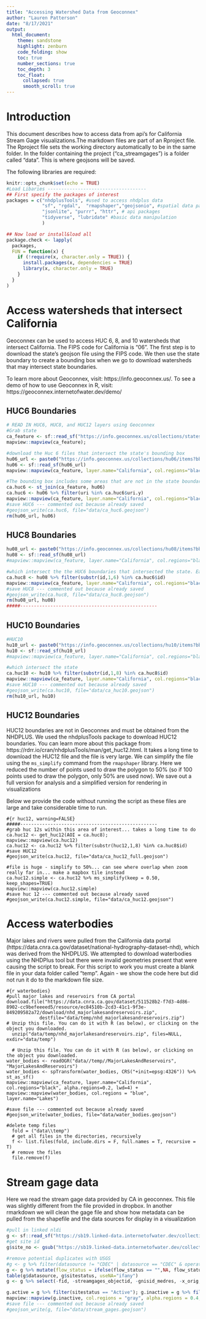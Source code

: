 ```yaml
---
title: "Accessing Watershed Data from Geoconnex"
author: "Lauren Patterson"
date: "8/17/2021"
output: 
  html_document:
    theme: sandstone
    highlight: zenburn
    code_folding: show
    toc: true
    number_sections: true
    toc_depth: 3
    toc_float:
      collapsed: true
      smooth_scroll: true
---
```


# Introduction

This document describes how to access data from api's for California Stream Gage visualizations.The markdown files are part of an Rproject file. The Rproject file sets the working directory automatically to be in the same folder. In the folder containing the project ("ca_streamgages") is a folder called "data". This is where geojsons will be saved.

The following libraries are required:

```r
knitr::opts_chunk$set(echo = TRUE)
#Load Libaries ------------------------------------
## First specify the packages of interest
packages = c("nhdplusTools", #used to access nhdplus data
             "sf", "rgdal",  "rmapshaper","geojsonio", #spatial data packages
             "jsonlite", "purrr", "httr", # api packages
             "tidyverse", "lubridate" #basic data manipulation
             )

## Now load or install&load all
package.check <- lapply(
  packages,
  FUN = function(x) {
    if (!require(x, character.only = TRUE)) {
      install.packages(x, dependencies = TRUE)
      library(x, character.only = TRUE)
    }
  }
)


```


# Access watersheds that intersect California

Geoconnex can be used to access HUC 6, 8, and 10 watersheds that intersect California. The FIPS code for California is "06". The first step is to download the state's geojson file using the FIPS code. We then use the state boundary to create a bounding box when we go to download watersheds that may intersect state boundaries.

To learn more about Geoconnex, visit: https://info.geoconnex.us/. To see a demo of how to use Geoconnex in R, visit: https://geoconnex.internetofwater.dev/demo/

## HUC6 Boundaries

```r
# READ IN HUC6, HUC8, and HUC12 layers using Geoconnex
#Grab state
ca_feature <- sf::read_sf("https://info.geoconnex.us/collections/states/items?f=json&properties=STATEFP&STATEFP=06")
mapview::mapview(ca_feature);

#download the Huc 6 files that intersect the state's bounding box
hu06_url <- paste0("https://info.geoconnex.us/collections/hu06/items?bbox=", paste(sf::st_bbox(ca_feature), collapse = ","), "&limit=400")
hu06 <- sf::read_sf(hu06_url)
mapview::mapview(ca_feature, layer.name="California", col.regions="black", alpha.regions=0.2, lwd=4) + mapview::mapview(hu06, layer.name="HUC6")

#The bounding box includes some areas that are not in the state boundary. Therefore, we join the state with the HUC6 to only include those intersecting the state
ca.huc6 <- st_join(ca_feature, hu06) 
ca.huc6 <- hu06 %>% filter(uri %in% ca.huc6$uri.y)
mapview::mapview(ca_feature, layer.name="California", col.regions="black", alpha.regions=0.2, lwd=4) + mapview::mapview(ca.huc6, layer.name="HUC6")
#save HUC6 --- commented out because already saved
#geojson_write(ca.huc6, file="data/ca_huc6.geojson")
rm(hu06_url, hu06)

```


## HUC8 Boundaries

```r
hu08_url <- paste0("https://info.geoconnex.us/collections/hu08/items?bbox=", paste(sf::st_bbox(ca_feature), collapse = ","), "&limit=600")
hu08 <- sf::read_sf(hu08_url)
#mapview::mapview(ca_feature, layer.name="California", col.regions="black", alpha.regions=0.2, lwd=4) + mapview::mapview(hu08, layer.name="HUC8")

#which intersect the the HUC6 boundaries that intersected the state. Easiest to use those contained within the hUC6 identifier
ca.huc8 <- hu08 %>% filter(substr(id,1,6) %in% ca.huc6$id)
mapview::mapview(ca_feature, layer.name="California", col.regions="black", alpha.regions=0.2, lwd=4) + mapview::mapview(ca.huc8, layer.name="HUC8")
#save HUC8 --- commented out because already saved
#geojson_write(ca.huc8, file="data/ca_huc8.geojson")
rm(hu08_url, hu08)
#####--------------------------------------------------
```


## HUC10 Boundaries

```r
#HUC10
hu10_url <- paste0("https://info.geoconnex.us/collections/hu10/items?bbox=", paste(sf::st_bbox(ca_feature), collapse = ","), "&limit=3000")
hu10 <- sf::read_sf(hu10_url)
#mapview::mapview(ca_feature, layer.name="California", col.regions="black", alpha.regions=0.2, lwd=4) + mapview::mapview(hu10, layer.name="HUC10")

#which intersect the state
ca.huc10 <- hu10 %>% filter(substr(id,1,8) %in% ca.huc8$id)
mapview::mapview(ca_feature, layer.name="California", col.regions="black", alpha.regions=0.2, lwd=4) + mapview::mapview(ca.huc10, layer.name="HUC10")
#save HUC10 --- commented out because already saved
#geojson_write(ca.huc10, file="data/ca_huc10.geojson")
rm(hu10_url, hu10)
```


## HUC12 Boundaries

HUC12 boundaries are not in Geoconnex and must be obtained from the NHDPLUS. We used the nhdplusTools package to download HUC12 boundaries. You can learn more about this package from: 
https://rdrr.io/cran/nhdplusTools/man/get_huc12.html.
It takes a long time to download the HUC12 file and the file is very large. We can simplify the file using the `ms_simplify` command from the `rmapshaper` library. Here we reduced the number of points used to draw the polygon to 50% (so if 100 points used to draw the polygon, only 50% are used now). We save out a full version for analysis and a simplified version for rendering in visualizations

Below we provide the code without running the script as these files are large and take considerable time to run.

```
#{r huc12, warning=FALSE}
#####--------------------------------------------------
#grab huc 12s within this area of interest... takes a long time to do 
ca.huc12 <- get_huc12(AOI = ca.huc8); 
mapview::mapview(ca.huc12)
ca.huc12 <- ca.huc12 %>% filter(substr(huc12,1,8) %in% ca.huc8$id)
#save HUC12
#geojson_write(ca.huc12, file="data/ca_huc12_full.geojson")

#file is huge - simplify to 50%... can see where overlap when zoom really far in... make a mapbox tile instead
ca.huc12.simple <- ca.huc12 %>% ms_simplify(keep = 0.50, keep_shapes=TRUE)
mapview::mapview(ca.huc12.simple)
#save huc 12 --- commented out because already saved
#geojson_write(ca.huc12.simple, file="data/ca_huc12.geojson")
```


# Access waterbodies

Major lakes and rivers were pulled from the California data portal (https://data.cnra.ca.gov/dataset/national-hydrography-dataset-nhd), which was derived from the NHDPLUS. We attempted to download waterbodies using the NHDPlus tool but there were invalid geometries present that were causing the script to break. For this script to work you must create a blank file in your data folder called "temp". Again - we show the code here but did not run it do to the markdown file size.

```
#{r waterbodies}
#pull major lakes and reservoirs from CA portal
download.file("https://data.cnra.ca.gov/dataset/511528b2-f7d3-4d86-8902-cc9befeeeed5/resource/ec84510b-2cd3-41c1-9f3e-849209582a72/download/nhd_majorlakesandreservoirs.zip", 
            destfile="data/temp/nhd_majorlakesandreservoirs.zip")
# Unzip this file. You can do it with R (as below), or clicking on the object you downloaded.
  unzip("data/temp/nhd_majorlakesandreservoirs.zip", files=NULL, exdir="data/temp")
  
  # Unzip this file. You can do it with R (as below), or clicking on the object you downloaded.
water_bodies <- readOGR("data//temp//MajorLakesAndReservoirs", "MajorLakesAndReservoirs")
water_bodies <- spTransform(water_bodies, CRS("+init=epsg:4326")) %>% st_as_sf()
mapview::mapview(ca_feature, layer.name="California", col.regions="black", alpha.regions=0.2, lwd=4) + mapview::mapview(water_bodies, col.regions = "blue", layer.name="Lakes")

#save file --- commented out because already saved
#geojson_write(water_bodies, file="data/water_bodies.geojson")

#delete temp files
  fold = ("data\\temp")
  # get all files in the directories, recursively
  f <- list.files(fold, include.dirs = F, full.names = T, recursive = T)
  # remove the files
  file.remove(f)

```


# Stream gage data

Here we read the stream gage data provided by CA in geoconnex. This file was slightly different from the file provided in dropbox. In another rmarkdown we will clean the gage file and show how metadata can be pulled from the shapefile and the data sources for display in a visualization

```r
#pull in linked nldi
g <- sf::read_sf("https://sb19.linked-data.internetofwater.dev/collections/ca_gages/items?limit=5000")
#get site id
g$site_no <- gsub("https://sb19.linked-data.internetofwater.dev/collections/ca_gages/items/","",g$id)

#remove potential duplicates with USGS
#g <- g %>% filter(datasource != "CDEC" | datasource == "CDEC" & operator != "USGS")
g <- g %>% mutate(flow_status = ifelse(flow_status == "",NA, flow_status))
table(g$datasource, g$sitestatus, useNA="ifany")
g <- g %>% select(-fid, -streamgages_objectid, -gnisid_medres, -x_orig, -y_orig, -totdasqkm, -reach_measure, -provider)

g.active = g %>% filter(sitestatus == "Active"); g.inactive = g %>% filter(sitestatus == "Inactive")
mapview::mapview(g.inactive, col.regions = "gray", alpha.regions = 0.4, cex=3, layer.name="Inactive") + mapview::mapview(g.active, col.regions = "blue", alpha.regions = 0.6, cex=4, layer.name = "Active")
#save file --- commented out because already saved
#geojson_write(g, file="data/stream_gages.geojson")
```